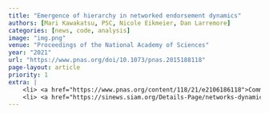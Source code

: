 ```yaml
---
title: "Emergence of hierarchy in networked endorsement dynamics"
authors: [Mari Kawakatsu, PSC, Nicole Eikmeier, Dan Larremore]
categories: [news, code, analysis]
image: "img.png"
venue: "Proceedings of the National Academy of Sciences"
year: "2021"
url: "https://www.pnas.org/doi/10.1073/pnas.2015188118"
page-layout: article
priority: 1
extra: |
    <li> <a href="https://www.pnas.org/content/118/21/e2106186118">Commentary</a> by Simon DeDeo and Elizabeth Hobson</li>
    <li> <a href="https://sinews.siam.org/Details-Page/networks-dynamics-and-prestige-how-hierarchies-emerge-from-individual-choices">Explainer post</a> on SIAM News blog</li>
---
```





